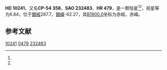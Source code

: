 {{Starbox begin
| name = HD 10241
}}
{{Starbox observe
| epoch = [[J2000.0|J2000.0]]
| constell = {{星座名待查}}<ref name=SIMBAD>{{cite web
 | url=http://simbad.u-strasbg.fr/simbad/sim-id?Ident=HR+479
 | title=Pulsating variable Star
 | publisher=Centre de Données astronomiques de Strasbourg
 | work=SIMBAD
 | accessdate=2012-07-13
 | archive-date=2016-03-17
 | archive-url=https://web.archive.org/web/20160317075323/http://simbad.u-strasbg.fr/simbad/sim-id?Ident=HR+479
 | dead-url=no
 }}</ref><ref name=DATA>{{cite web
 | url=http://vizier.u-strasbg.fr/viz-bin/VizieR-5?-out.add=.&-source=5050&-corr=PK=HR&-out.max=9999&HR=479
 | title=VizieR Detailed Page
 | accessdate=2012-07-13
 | archive-date=2016-03-04
 | archive-url=https://web.archive.org/web/20160304142249/http://vizier.u-strasbg.fr/viz-bin/VizieR-5?-out.add=.&-source=5050&-corr=PK=HR&-out.max=9999&HR=479
 | dead-url=no
 }}</ref>
| 星官 = 
| ra = {{RA|1|38|48.2}}<ref name=SIMBAD /><ref name=DATA />
| dec = {{DEC|-53|26|20}}<ref name=SIMBAD /><ref name=DATA />
| appmag_v = 6.84<ref name=SIMBAD /><ref name=DATA />
}}
{{Starbox character
| class = F5IV-V<ref name=SIMBAD /><ref name=DATA />
| b-v = 0.44<ref name=SIMBAD /><ref name=DATA />
| u-b = 0.11<ref name=SIMBAD /><ref name=DATA />
| r-i = <ref name=SIMBAD /><ref name=DATA />
| variable = 
}}
{{Starbox astrometry
| radial_v = 0.11
| prop_mo_ra = -3
| parallax = 
| p_error = 
}}
{{Starbox catalog
| names =CP-54 358，[[SAO星表|SAO]] 232483，[[HD星表|HD]] 10241，[[HR星表|HR]] 479}}
{{Starbox reference |Simbad=HR+479}}
{{Starbox end}}

'''HD 10241'''，又名'''CP-54 358'''，'''SAO 232483'''、'''HR 479'''，是一颗恒星<ref name=SIMBAD /><ref name=DATA />，视星等为6.84，位于[[銀道座標系|銀經]]287.7，[[銀道座標系|銀緯]]-62.27，其[[B1900.0|B1900.0]]坐标为赤經{{RA|1|34|55.7}}，赤緯{{DEC|-53|-62.27|44}}。

== 参考文献 ==
{{reflist}}

{{star-stub}}

[[Category:HD和HDE天體|10241]]
[[Category:HR天體|0479]]
[[Category:SAO天體|232483]]